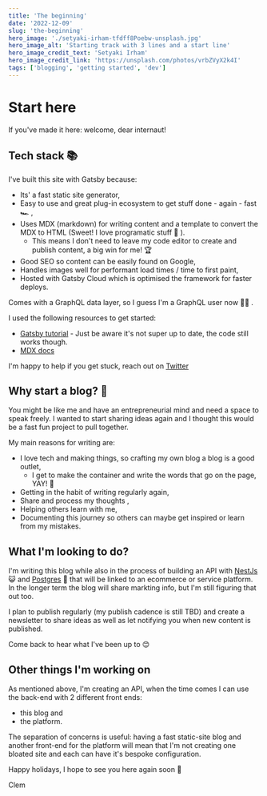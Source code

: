 ```yaml
---
title: 'The beginning'
date: '2022-12-09'
slug: 'the-beginning'
hero_image: './setyaki-irham-tfdff8Poebw-unsplash.jpg'
hero_image_alt: 'Starting track with 3 lines and a start line'
hero_image_credit_text: 'Setyaki Irham'
hero_image_credit_link: 'https://unsplash.com/photos/vrbZVyX2k4I'
tags: ['blogging', 'getting started', 'dev']
---
```


# Start here

If you've made it here: welcome, dear internaut!

## Tech stack 📚

I've built this site with Gatsby because:

- Its' a fast static site generator,
- Easy to use and great plug-in ecosystem to get stuff done - again - fast 🏎️ ,
- Uses MDX (markdown) for writing content and a template to convert the MDX to HTML (Sweet! I love programatic stuff 🤩 ).
  - This means I don't need to leave my code editor to create and publish content, a big win for me! 🏆
- Good SEO so content can be easily found on Google,
- Handles images well for performant load times / time to first paint,
- Hosted with Gatsby Cloud which is optimised the framework for faster deploys.

Comes with a GraphQL data layer, so I guess I'm a GraphQL user now 🤷‍♂️ .

I used the following resources to get started:

- [Gatsby tutorial](https://www.gatsbyjs.com/docs/tutorial/part-1/) - Just be aware it's not super up to date, the code still works though.
- [MDX docs](https://mdxjs.com/)

I'm happy to help if you get stuck, reach out on [Twitter](https://twitter.com/clem__sk)

## Why start a blog? 📝

You might be like me and have an entrepreneurial mind and need a space to speak freely. I wanted to start sharing ideas again and I thought this would be a fast fun project to pull together.

My main reasons for writing are:

- I love tech and making things, so crafting my own blog a blog is a good outlet,
  - I get to make the container and write the words that go on the page, YAY! 🥳
- Getting in the habit of writing regularly again,
- Share and process my thoughts ,
- Helping others learn with me,
- Documenting this journey so others can maybe get inspired or learn from my mistakes.

## What I'm looking to do?

I'm writing this blog while also in the process of building an API with [NestJs](https://docs.nestjs.com/) 😺 and [Postgres](https://www.postgresqltutorial.com/) 🐘 that will be linked to an ecommerce or service platform. In the longer term the blog will share markting info, but I'm still figuring that out too.

I plan to publish regularly (my publish cadence is still TBD) and create a newsletter to share ideas as well as let notifying you when new content is published.

Come back to hear what I've been up to 😊

## Other things I'm working on

As mentioned above, I'm creating an API, when the time comes I can use the back-end with 2 different front ends:

- this blog and
- the platform.

The separation of concerns is useful: having a fast static-site blog and another front-end for the platform will mean that I'm not creating one bloated site and each can have it's bespoke configuration.

Happy holidays, I hope to see you here again soon 🤘

Clem
